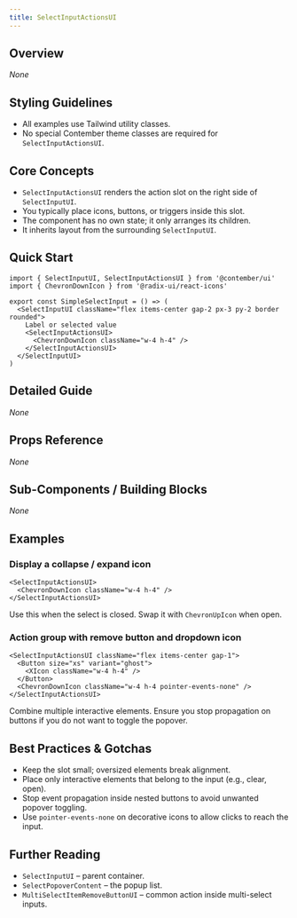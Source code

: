 ```yaml
---
title: SelectInputActionsUI
---
```


<!-- Edited by human: false -->
<!-- Examples count: 10 -->
<!-- Source examples: 0 -->
<!-- Playground examples: 0 -->
<!-- External examples: 10 -->
<!-- Import examples: 5 -->

## Overview  
_None_

## Styling Guidelines  
* All examples use Tailwind utility classes.  
* No special Contember theme classes are required for `SelectInputActionsUI`.

## Core Concepts  
* `SelectInputActionsUI` renders the action slot on the right side of `SelectInputUI`.  
* You typically place icons, buttons, or triggers inside this slot.  
* The component has no own state; it only arranges its children.  
* It inherits layout from the surrounding `SelectInputUI`.

## Quick Start  
```tsx
import { SelectInputUI, SelectInputActionsUI } from '@contember/ui'
import { ChevronDownIcon } from '@radix-ui/react-icons'

export const SimpleSelectInput = () => (
  <SelectInputUI className="flex items-center gap-2 px-3 py-2 border rounded">
    Label or selected value
    <SelectInputActionsUI>
      <ChevronDownIcon className="w-4 h-4" />
    </SelectInputActionsUI>
  </SelectInputUI>
)
```

## Detailed Guide  
_None_

## Props Reference  
_None_

## Sub-Components / Building Blocks  
_None_

## Examples  

### Display a collapse / expand icon  
```tsx
<SelectInputActionsUI>
  <ChevronDownIcon className="w-4 h-4" />
</SelectInputActionsUI>
```
Use this when the select is closed. Swap it with `ChevronUpIcon` when open.

### Action group with remove button and dropdown icon  
```tsx
<SelectInputActionsUI className="flex items-center gap-1">
  <Button size="xs" variant="ghost">
    <XIcon className="w-4 h-4" />
  </Button>
  <ChevronDownIcon className="w-4 h-4 pointer-events-none" />
</SelectInputActionsUI>
```
Combine multiple interactive elements. Ensure you stop propagation on buttons if you do not want to toggle the popover.

## Best Practices & Gotchas  
* Keep the slot small; oversized elements break alignment.  
* Place only interactive elements that belong to the input (e.g., clear, open).  
* Stop event propagation inside nested buttons to avoid unwanted popover toggling.  
* Use `pointer-events-none` on decorative icons to allow clicks to reach the input.  

## Further Reading  
* `SelectInputUI` – parent container.  
* `SelectPopoverContent` – the popup list.  
* `MultiSelectItemRemoveButtonUI` – common action inside multi-select inputs.

<!-- End of Generated Documentation -->